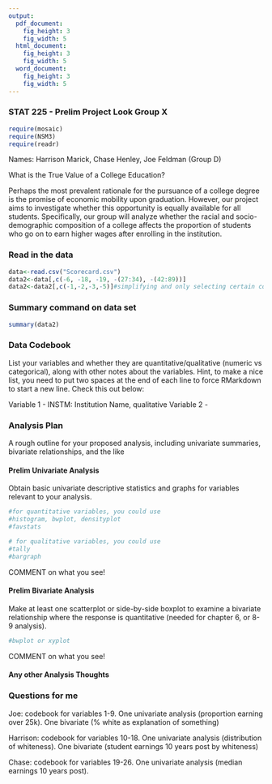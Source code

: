 ```yaml
---
output:
  pdf_document:
    fig_height: 3
    fig_width: 5
  html_document:
    fig_height: 3
    fig_width: 5
  word_document:
    fig_height: 3
    fig_width: 5
---
```

### STAT 225 - Prelim Project Look Group X

```r
require(mosaic)
require(NSM3)
require(readr)
```

Names:  Harrison Marick, Chase Henley, Joe Feldman (Group D)

What is the True Value of a College Education? 

Perhaps the most prevalent rationale for the pursuance of a college degree is the promise of economic mobility upon graduation.  However, our project aims to investigate whether this opportunity is equally available for all students.  Specifically, our group will analyze whether the racial and socio-demographic composition of a college affects the proportion of students who go on to earn higher wages after enrolling in the institution. 

### Read in the data

```r
data<-read.csv("Scorecard.csv")
data2<-data[,c(-6, -18, -19, -(27:34), -(42:89))] 
data2<-data2[,c(-1,-2,-3,-5)]#simplifying and only selecting certain columns# Must start with a data-read in command from Prof. Wagaman
```

### Summary command on data set

```r
summary(data2)
```


### Data Codebook

List your variables and whether they are quantitative/qualitative (numeric vs categorical), along with other notes about the variables. Hint, to make a nice list, you need to put two spaces at the end of each line to force RMarkdown to start a new line. Check this out below:


Variable 1 -  INSTM: Institution Name, qualitative
Variable 2 -

### Analysis Plan

A rough outline for your proposed analysis, including univariate summaries, bivariate relationships, and the like

#### Prelim Univariate Analysis

Obtain basic univariate descriptive statistics and graphs for variables relevant to your analysis.

```r
#for quantitative variables, you could use
#histogram, bwplot, densityplot
#favstats
```

```r
# for qualitative variables, you could use
#tally
#bargraph
```

COMMENT on what you see!


#### Prelim Bivariate Analysis

Make at least one scatterplot or side-by-side boxplot to examine a bivariate relationship where the response is quantitative (needed for chapter 6, or 8-9 analysis). 

```r
#bwplot or xyplot
```

COMMENT on what you see!

#### Any other Analysis Thoughts


### Questions for me


Joe: codebook for variables 1-9. One univariate analysis (proportion earning over 25k). One bivariate (% white as explanation of something)

Harrison: codebook for variables 10-18. One univariate analysis (distribution of whiteness). One bivariate (student earnings 10 years post by whiteness)

Chase: codebook for variables 19-26. One univariate analysis (median earnings 10 years post).
